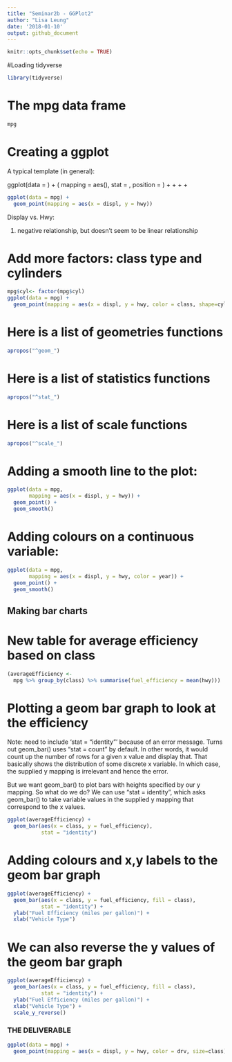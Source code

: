 ```yaml
---
title: "Seminar2b - GGPlot2"
author: "Lisa Leung"
date: '2018-01-10'
output: github_document
---
```


```r
knitr::opts_chunk$set(echo = TRUE)
```
#Loading tidyverse
```r
library(tidyverse)
```

# The mpg data frame

```r
mpg
```

# Creating a ggplot

A typical template (in general):

ggplot(data = <DATA>) + 
  <GEOM_FUNCTION>(
     mapping = aes(<MAPPINGS>),
     stat = <STAT>, 
     position = <POSITION>
  ) +
  <COORDINATE_FUNCTION> +
  <SCALE_FUNCTION> +
  <AXIS_FUNCTION> +
  <FACET_FUNCTION>
  
```r
ggplot(data = mpg) + 
  geom_point(mapping = aes(x = displ, y = hwy))
```

Display vs. Hwy:

1. negative relationship, but doesn't seem to be linear relationship

# Add more factors: class type and cylinders

```r
mpg$cyl<- factor(mpg$cyl)
ggplot(data = mpg) + 
  geom_point(mapping = aes(x = displ, y = hwy, color = class, shape=cyl))
```

# Here is a list of geometries functions
```r
apropos("^geom_")
```
# Here is a list of statistics functions

```r
apropos("^stat_")
```
# Here is a list of scale functions

```r
apropos("^scale_")
```

# Adding a smooth line to the plot:
```r
ggplot(data = mpg, 
       mapping = aes(x = displ, y = hwy)) +
  geom_point() +
  geom_smooth()
```

# Adding colours on a continuous variable:
```r
ggplot(data = mpg, 
       mapping = aes(x = displ, y = hwy, color = year)) +
  geom_point() +
  geom_smooth()
```

## Making bar charts

# New table for average efficiency based on class
```r
(averageEfficiency <- 
  mpg %>% group_by(class) %>% summarise(fuel_efficiency = mean(hwy)))
```
# Plotting a geom bar graph to look at the efficiency

Note: need to include  'stat = "identity"' because of an error message. Turns out geom_bar() uses "stat = count" by default. In other words, it would count up the number of rows for a given x value and display that. That basically shows the distribution of some discrete x variable. In which case, the supplied y mapping is irrelevant and hence the error.

But we want geom_bar() to plot bars with heights specified by our y mapping. So what do we do? We can use "stat = identity", which asks geom_bar() to take variable values in the supplied y mapping that correspond to the x values.

```r
ggplot(averageEfficiency) + 
  geom_bar(aes(x = class, y = fuel_efficiency),
           stat = "identity")
```

# Adding colours and x,y labels to the geom bar graph 
```r
ggplot(averageEfficiency) + 
  geom_bar(aes(x = class, y = fuel_efficiency, fill = class),
           stat = "identity") +
  ylab("Fuel Efficiency (miles per gallon)") +
  xlab("Vehicle Type")
```
# We can also reverse the y values of the geom bar graph
```r
ggplot(averageEfficiency) + 
  geom_bar(aes(x = class, y = fuel_efficiency, fill = class),
           stat = "identity") +
  ylab("Fuel Efficiency (miles per gallon)") +
  xlab("Vehicle Type") +
  scale_y_reverse()
```

### THE DELIVERABLE

```r
ggplot(data = mpg) + 
  geom_point(mapping = aes(x = displ, y = hwy, color = drv, size=class))
```